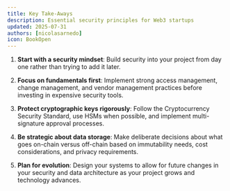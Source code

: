 ```yaml
---
title: Key Take-Aways
description: Essential security principles for Web3 startups
updated: 2025-07-31
authors: [nicolasarnedo]
icon: BookOpen
---
```


1. **Start with a security mindset**: Build security into your project from day one rather than trying to add it later.

2. **Focus on fundamentals first**: Implement strong access management, change management, and vendor management practices before investing in expensive security tools.

3. **Protect cryptographic keys rigorously**: Follow the Cryptocurrency Security Standard, use HSMs when possible, and implement multi-signature approval processes.

4. **Be strategic about data storage**: Make deliberate decisions about what goes on-chain versus off-chain based on immutability needs, cost considerations, and privacy requirements.

5. **Plan for evolution**: Design your systems to allow for future changes in your security and data architecture as your project grows and technology advances.
